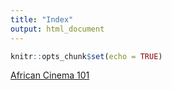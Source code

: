 ```yaml
---
title: "Index"
output: html_document
---
```


```r
knitr::opts_chunk$set(echo = TRUE)
```

[African Cinema 101](https://mroberts1.github.io/slides/african-cinema101.html)